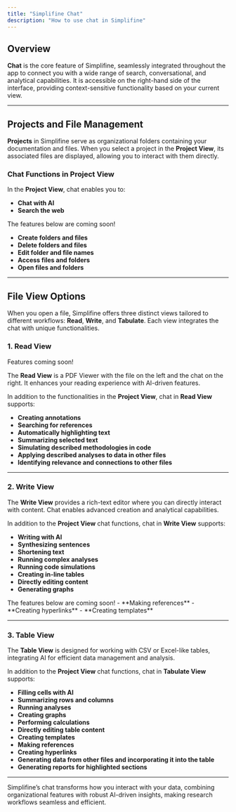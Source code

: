 ```yaml
---
title: "Simplifine Chat"
description: "How to use chat in Simplifine"
---
```


## Overview

**Chat** is the core feature of Simplifine, seamlessly integrated throughout the app to connect you with a wide range of search, conversational, and analytical capabilities. It is accessible on the right-hand side of the interface, providing context-sensitive functionality based on your current view.

---

## Projects and File Management

**Projects** in Simplifine serve as organizational folders containing your documentation and files. When you select a project in the **Project View**, its associated files are displayed, allowing you to interact with them directly.

### Chat Functions in Project View

In the **Project View**, chat enables you to:
- **Chat with AI**
- **Search the web**
<note>
The features below are coming soon!
</note>

- **Create folders and files**
- **Delete folders and files**
- **Edit folder and file names**
- **Access files and folders**
- **Open files and folders**

---

## File View Options

When you open a file, Simplifine offers three distinct views tailored to different workflows: **Read**, **Write**, and **Tabulate**. Each view integrates the chat with unique functionalities.

### 1. **Read View** 
<note>
Features coming soon!
</note>

The **Read View** is a PDF Viewer with the file on the left and the chat on the right. It enhances your reading experience with AI-driven features.  

In addition to the functionalities in the **Project View**, chat in **Read View** supports:
- **Creating annotations**
- **Searching for references**
- **Automatically highlighting text**
- **Summarizing selected text**
- **Simulating described methodologies in code**
- **Applying described analyses to data in other files**
- **Identifying relevance and connections to other files**

---

### 2. **Write View**

The **Write View** provides a rich-text editor where you can directly interact with content. Chat enables advanced creation and analytical capabilities.

In addition to the **Project View** chat functions, chat in **Write View** supports:
- **Writing with AI**
- **Synthesizing sentences**
- **Shortening text**
- **Running complex analyses**
- **Running code simulations**
- **Creating in-line tables**
- **Directly editing content**
- **Generating graphs**

<note>
The features below are coming soon!
</note>
- **Making references**
- **Creating hyperlinks**
- **Creating templates**

---

### 3. **Table View**

The **Table View** is designed for working with CSV or Excel-like tables, integrating AI for efficient data management and analysis.

In addition to the **Project View** chat functions, chat in **Tabulate View** supports:
- **Filling cells with AI**
- **Summarizing rows and columns**
- **Running analyses**
- **Creating graphs**
- **Performing calculations**
- **Directly editing table content**
- **Creating templates**
- **Making references**
- **Creating hyperlinks**
- **Generating data from other files and incorporating it into the table**
- **Generating reports for highlighted sections**

---

Simplifine’s chat transforms how you interact with your data, combining organizational features with robust AI-driven insights, making research workflows seamless and efficient.